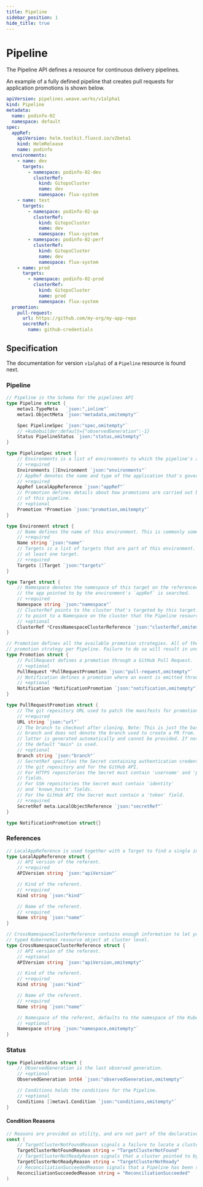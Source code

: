 ```yaml
---
title: Pipeline
sidebar_position: 1
hide_title: true
---
```

# Pipeline <TierLabel tiers="enterprise" />

The Pipeline API defines a resource for continuous delivery pipelines.

An example of a fully defined pipeline that creates pull requests for application promotions is shown below.

```yaml
apiVersion: pipelines.weave.works/v1alpha1
kind: Pipeline
metadata:
  name: podinfo-02
  namespace: default
spec:
  appRef:
    apiVersion: helm.toolkit.fluxcd.io/v2beta1
    kind: HelmRelease
    name: podinfo
  environments:
    - name: dev
      targets:
        - namespace: podinfo-02-dev
          clusterRef:
            kind: GitopsCluster
            name: dev
            namespace: flux-system
    - name: test
      targets:
        - namespace: podinfo-02-qa
          clusterRef:
            kind: GitopsCluster
            name: dev
            namespace: flux-system
        - namespace: podinfo-02-perf
          clusterRef:
            kind: GitopsCluster
            name: dev
            namespace: flux-system
    - name: prod
      targets:
        - namespace: podinfo-02-prod
          clusterRef:
            kind: GitopsCluster
            name: prod
            namespace: flux-system
  promotion:
    pull-request:
      url: https://github.com/my-org/my-app-repo
      secretRef:
        name: github-credentials
```

## Specification

The documentation for version `v1alpha1`  of a `Pipeline` resource is found next.

### Pipeline


```go
// Pipeline is the Schema for the pipelines API
type Pipeline struct {
	metav1.TypeMeta   `json:",inline"`
	metav1.ObjectMeta `json:"metadata,omitempty"`

	Spec PipelineSpec `json:"spec,omitempty"`
	// +kubebuilder:default={"observedGeneration":-1}
	Status PipelineStatus `json:"status,omitempty"`
}

type PipelineSpec struct {
	// Environments is a list of environments to which the pipeline's application is supposed to be deployed.
	// +required
	Environments []Environment `json:"environments"`
	// AppRef denotes the name and type of the application that's governed by the pipeline.
	// +required
	AppRef LocalAppReference `json:"appRef"`
	// Promotion defines details about how promotions are carried out between the environments
	// of this pipeline.
	// +optional
	Promotion *Promotion `json:"promotion,omitempty"`
}

type Environment struct {
	// Name defines the name of this environment. This is commonly something such as "dev" or "prod".
	// +required
	Name string `json:"name"`
	// Targets is a list of targets that are part of this environment. Each environment should have
	// at least one target.
	// +required
	Targets []Target `json:"targets"`
}

type Target struct {
	// Namespace denotes the namespace of this target on the referenced cluster. This is where
	// the app pointed to by the environment's `appRef` is searched.
	// +required
	Namespace string `json:"namespace"`
	// ClusterRef points to the cluster that's targeted by this target. If this field is not set, then the target is assumed
	// to point to a Namespace on the cluster that the Pipeline resources resides on (i.e. a local target).
	// +optional
	ClusterRef *CrossNamespaceClusterReference `json:"clusterRef,omitempty"`
}

// Promotion defines all the available promotion strategies. All of the fields in here are mutually exclusive, i.e. you can only select one
// promotion strategy per Pipeline. Failure to do so will result in undefined behaviour.
type Promotion struct {
	// PullRequest defines a promotion through a GitHub Pull Request.
	// +optional
	PullRequest *PullRequestPromotion `json:"pull-request,omitempty"`
	// Notification defines a promotion where an event is emitted through Flux's notification-controller each time an app is to be promoted.
	// +optional
	Notification *NotificationPromotion `json:"notification,omitempty"`
}

type PullRequestPromotion struct {
	// The git repository URL used to patch the manifests for promotion.
	// +required
	URL string `json:"url"`
	// The branch to checkout after cloning. Note: This is just the base
	// branch and does not denote the branch used to create a PR from. The
	// latter is generated automatically and cannot be provided. If not specified
	// the default "main" is used.
	// +optional
	Branch string `json:"branch"`
	// SecretRef specifies the Secret containing authentication credentials for
	// the git repository and for the GitHub API.
	// For HTTPS repositories the Secret must contain 'username' and 'password'
	// fields.
	// For SSH repositories the Secret must contain 'identity'
	// and 'known_hosts' fields.
	// For the GitHub API the Secret must contain a 'token' field.
	// +required
	SecretRef meta.LocalObjectReference `json:"secretRef"`
}

type NotificationPromotion struct{}

```

### References

```go
// LocalAppReference is used together with a Target to find a single instance of an application on a certain cluster.
type LocalAppReference struct {
	// API version of the referent.
	// +required
	APIVersion string `json:"apiVersion"`

	// Kind of the referent.
	// +required
	Kind string `json:"kind"`

	// Name of the referent.
	// +required
	Name string `json:"name"`
}

// CrossNamespaceClusterReference contains enough information to let you locate the
// typed Kubernetes resource object at cluster level.
type CrossNamespaceClusterReference struct {
	// API version of the referent.
	// +optional
	APIVersion string `json:"apiVersion,omitempty"`

	// Kind of the referent.
	// +required
	Kind string `json:"kind"`

	// Name of the referent.
	// +required
	Name string `json:"name"`

	// Namespace of the referent, defaults to the namespace of the Kubernetes resource object that contains the reference.
	// +optional
	Namespace string `json:"namespace,omitempty"`
}
```

### Status

```go
type PipelineStatus struct {
	// ObservedGeneration is the last observed generation.
	// +optional
	ObservedGeneration int64 `json:"observedGeneration,omitempty"`

	// Conditions holds the conditions for the Pipeline.
	// +optional
	Conditions []metav1.Condition `json:"conditions,omitempty"`
}
```

#### Condition Reasons
```go
// Reasons are provided as utility, and are not part of the declarative API.
const (
	// TargetClusterNotFoundReason signals a failure to locate a cluster resource on the management cluster.
	TargetClusterNotFoundReason string = "TargetClusterNotFound"
	// TargetClusterNotReadyReason signals that a cluster pointed to by a Pipeline is not ready.
	TargetClusterNotReadyReason string = "TargetClusterNotReady"
	// ReconciliationSucceededReason signals that a Pipeline has been successfully reconciled.
	ReconciliationSucceededReason string = "ReconciliationSucceeded"
)
```

